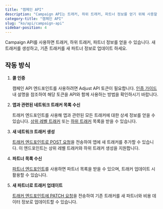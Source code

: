 ```yaml
---
title: "캠페인 API"
description: "Campaign API는 트래커, 하위 트래커, 파트너 정보를 얻기 위해 사용할 수 있습니다."
category-title: "캠페인 API"
slug: "ko/api/campaign-api"
sidebar-position: 4
---
```


Campaign API를 사용하면 트래커, 하위 트래커, 파트너 정보를 얻을 수 있습니다. 새 트래커를 생성하고, 기존 트래커를 새 파트너 정보로 업데이트 하세요.

## 작동 방식

1. **콜 인증**

   캠페인 API 엔드포인트를 사용하려면 Adjust API 토큰이 필요합니다. [인증 가이드](/ko/api/campaign-api/authentication) 내 설명을 참조하여 해당 토큰을 API와 함께 사용하는 방법을 확인하시기 바랍니다.

2. **앱과 관련된 네트워크 트래커 목록 수신**

   트래커 엔드포인트를 사용해 앱과 관련된 모든 트래커에 대한 상세 정보를 얻을 수 있습니다. [상위 레벨 트래커](/ko/api/campaign-api/get-trackers) 또는 [하위 트래커](/ko/api/campaign-api/get-subtrackers) 목록을 받을 수 있습니다.

3. **새 네트워크 트래커 생성**

   [트래커 엔드포인트로 POST 요청](/ko/api/campaign-api/create-tracker)을 전송하여 앱에 새 트래커를 추가할 수 있습니다. 이 엔드포인트는 상위 레벨 트래커와 하위 트래커 생성을 지원합니다.

4. **파트너 목록 수신**

   [파트너 엔드포인트](/ko/api/campaign-api/get-partners)를 사용하면 파트너 목록을 받을 수 있으며, 트래커 업데이트 시 활용할 수 있습니다.

5. **새 파트너로 트래커 업데이트**

   [트래커 엔드포인트에 PATCH 요청](/ko/api/campaign-api/update-tracker)을 전송하여 기존 트래커를 새 파트너와 비용 데이터 정보로 업데이트할 수 있습니다.

